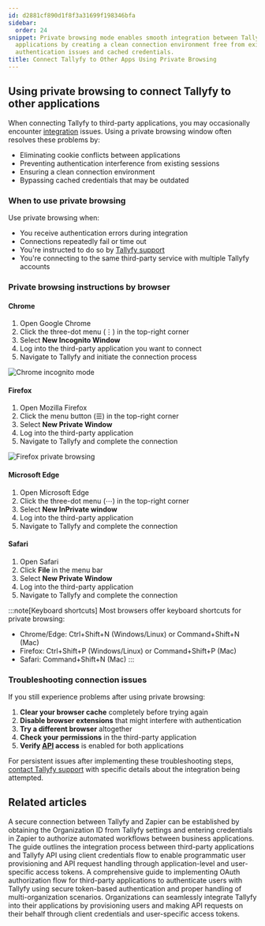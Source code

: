 ```yaml
---
id: d2881cf890d1f8f3a31699f198346bfa
sidebar:
  order: 24
snippet: Private browsing mode enables smooth integration between Tallyfy and third-party
  applications by creating a clean connection environment free from existing cookies
  authentication issues and cached credentials.
title: Connect Tallyfy to Other Apps Using Private Browsing
---
```


## Using private browsing to connect Tallyfy to other applications

When connecting Tallyfy to third-party applications, you may occasionally encounter [integration](/products/pro/integrations/) issues. Using a private browsing window often resolves these problems by:

- Eliminating cookie conflicts between applications
- Preventing authentication interference from existing sessions
- Ensuring a clean connection environment
- Bypassing cached credentials that may be outdated

### When to use private browsing

Use private browsing when:
- You receive authentication errors during integration
- Connections repeatedly fail or time out
- You're instructed to do so by [Tallyfy support](/products/pro/miscellaneous/support/how-can-i-contact-tallyfys-support-team/)
- You're connecting to the same third-party service with multiple Tallyfy accounts

### Private browsing instructions by browser

#### Chrome

1. Open Google Chrome
2. Click the three-dot menu (⋮) in the top-right corner
3. Select **New Incognito Window**
4. Log into the third-party application you want to connect
5. Navigate to Tallyfy and initiate the connection process

![Chrome incognito mode](https://screenshots.tallyfy.com/tallyfy%2Fpro%2Fchrome-incognito.png)

#### Firefox

1. Open Mozilla Firefox
2. Click the menu button (☰) in the top-right corner
3. Select **New Private Window**
4. Log into the third-party application
5. Navigate to Tallyfy and complete the connection

![Firefox private browsing](https://screenshots.tallyfy.com/tallyfy%2Fpro%2Ffirefox-private.png)

#### Microsoft Edge

1. Open Microsoft Edge
2. Click the three-dot menu (⋯) in the top-right corner
3. Select **New InPrivate window**
4. Log into the third-party application
5. Navigate to Tallyfy and complete the connection

#### Safari

1. Open Safari
2. Click **File** in the menu bar
3. Select **New Private Window**
4. Log into the third-party application
5. Navigate to Tallyfy and complete the connection

:::note[Keyboard shortcuts]
Most browsers offer keyboard shortcuts for private browsing:
- Chrome/Edge: Ctrl+Shift+N (Windows/Linux) or Command+Shift+N (Mac)
- Firefox: Ctrl+Shift+P (Windows/Linux) or Command+Shift+P (Mac)
- Safari: Command+Shift+N (Mac)
:::

### Troubleshooting connection issues

If you still experience problems after using private browsing:

1. **Clear your browser cache** completely before trying again
2. **Disable browser extensions** that might interfere with authentication
3. **Try a different browser** altogether
4. **Check your permissions** in the third-party application
5. **Verify [API](/products/pro/integrations/open-api/) access** is enabled for both applications

For persistent issues after implementing these troubleshooting steps, [contact Tallyfy support](/products/pro/miscellaneous/support/how-can-i-contact-tallyfys-support-team/) with specific details about the integration being attempted.


## Related articles
<CardGrid>
<LinkTitleCard header="<b>Zapier > Connect Tallyfy to Zapier</b>" href="/products/pro/integrations/middleware/zapier/how-to-connect-your-tallyfy-account-to-zapier/" > A secure connection between Tallyfy and Zapier can be established by obtaining the Organization ID from Tallyfy settings and entering credentials in Zapier to authorize automated workflows between business applications. </LinkTitleCard>
<LinkTitleCard header="<b>Open Api > API usage as a third-party application instead of a user</b>" href="/products/pro/integrations/open-api/access-api-as-a-third-party-application-instead-of-a-user/" > The guide outlines the integration process between third-party applications and Tallyfy API using client credentials flow to enable programmatic user provisioning and API request handling through application-level and user-specific access tokens. </LinkTitleCard>
<LinkTitleCard header="<b>Open Api > OAuth authorization flow for third-party applications</b>" href="/products/pro/integrations/open-api/oauth-authorization-flow/" > A comprehensive guide to implementing OAuth authorization flow for third-party applications to authenticate users with Tallyfy using secure token-based authentication and proper handling of multi-organization scenarios. </LinkTitleCard>
<LinkTitleCard header="<b>Open Api > API usage as a third-party application instead of a user</b>" href="/products/pro/integrations/open-api/access-api-as-a-third-party-application-instead-of-a-user/" > Organizations can seamlessly integrate Tallyfy into their applications by provisioning users and making API requests on their behalf through client credentials and user-specific access tokens. </LinkTitleCard>
</CardGrid>